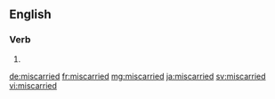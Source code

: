 ==English==

===Verb===
{{head|en}}

# {{en-past of|miscarry}}

[[de:miscarried]]
[[fr:miscarried]]
[[mg:miscarried]]
[[ja:miscarried]]
[[sv:miscarried]]
[[vi:miscarried]]